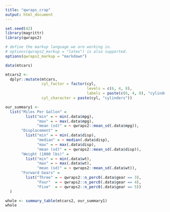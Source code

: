 ```yaml
---
title: "qwraps_crap"
output: html_document
---
```


```r
set.seed(42)
library(magrittr)
library(qwraps2)

# define the markup language we are working in.
# options(qwraps2_markup = "latex") is also supported.
options(qwraps2_markup = "markdown")

data(mtcars)

mtcars2 <-
  dplyr::mutate(mtcars,
                cyl_factor = factor(cyl,
                                    levels = c(6, 4, 8),
                                    labels = paste(c(6, 4, 8), "cylinders")),
                cyl_character = paste(cyl, "cylinders"))

our_summary1 <-
  list("Miles Per Gallon" =
         list("min" = ~ min(.data$mpg),
              "max" = ~ max(.data$mpg),
              "mean (sd)" = ~ qwraps2::mean_sd(.data$mpg)),
       "Displacement" =
         list("min" = ~ min(.data$disp),
              "median" = ~ median(.data$disp),
              "max" = ~ max(.data$disp),
              "mean (sd)" = ~ qwraps2::mean_sd(.data$disp)),
       "Weight (1000 lbs)" =
         list("min" = ~ min(.data$wt),
              "max" = ~ max(.data$wt),
              "mean (sd)" = ~ qwraps2::mean_sd(.data$wt)),
       "Forward Gears" =
         list("Three" = ~ qwraps2::n_perc0(.data$gear == 3),
              "Four"  = ~ qwraps2::n_perc0(.data$gear == 4),
              "Five"  = ~ qwraps2::n_perc0(.data$gear == 5))
  )

whole <- summary_table(mtcars2, our_summary1)
whole

```
